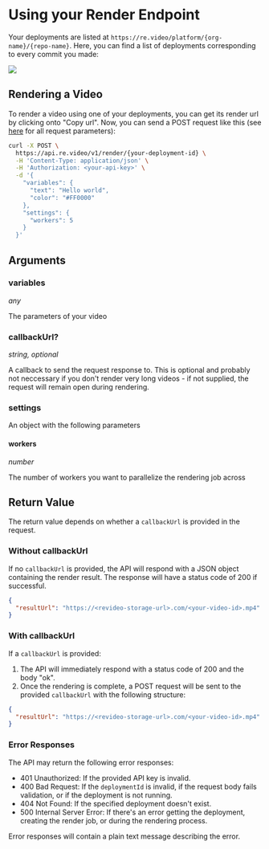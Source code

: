 # Using your Render Endpoint

Your deployments are listed at
`https://re.video/platform/{org-name}/{repo-name}`. Here, you can find a list of
deployments corresponding to every commit you made:

![](https://revideo-example-assets.s3.amazonaws.com/platform-deployments-screenshot.png)

## Rendering a Video

To render a video using one of your deployments, you can get its render url by
clicking onto "Copy url". Now, you can send a POST request like this (see
[here](/platform/render-endpoint#arguments) for all request parameters):

```bash
curl -X POST \
  https://api.re.video/v1/render/{your-deployment-id} \
  -H 'Content-Type: application/json' \
  -H 'Authorization: <your-api-key>' \
  -d '{
    "variables": {
      "text": "Hello world",
      "color": "#FF0000"
    },
    "settings": {
      "workers": 5
    }
  }'
```

## Arguments

### variables

_any_

The parameters of your video

### callbackUrl?

_string, optional_

A callback to send the request response to. This is optional and probably not
neccessary if you don't render very long videos - if not supplied, the request
will remain open during rendering.

### settings

An object with the following parameters

#### workers

_number_

The number of workers you want to parallelize the rendering job across

## Return Value

The return value depends on whether a `callbackUrl` is provided in the request.

### Without callbackUrl

If no `callbackUrl` is provided, the API will respond with a JSON object
containing the render result. The response will have a status code of 200 if
successful.

```json
{
  "resultUrl": "https://<revideo-storage-url>.com/<your-video-id>.mp4"
}
```

### With callbackUrl

If a `callbackUrl` is provided:

1. The API will immediately respond with a status code of 200 and the body "ok".
2. Once the rendering is complete, a POST request will be sent to the provided
   `callbackUrl` with the following structure:

```json
{
  "resultUrl": "https://<revideo-storage-url>.com/<your-video-id>.mp4"
}
```

### Error Responses

The API may return the following error responses:

- 401 Unauthorized: If the provided API key is invalid.
- 400 Bad Request: If the `deploymentId` is invalid, if the request body fails
  validation, or if the deployment is not running.
- 404 Not Found: If the specified deployment doesn't exist.
- 500 Internal Server Error: If there's an error getting the deployment,
  creating the render job, or during the rendering process.

Error responses will contain a plain text message describing the error.
